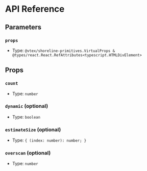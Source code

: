 # API Reference

## Parameters

### `props`

- Type: `@vtex/shoreline-primitives.VirtualProps & @types/react.React.RefAttributes<typescript.HTMLDivElement>`

## Props

### `count`

- Type: `number`

### `dynamic` (optional)

- Type: `boolean`

### `estimateSize` (optional)

- Type: `{ (index: number): number; }`

### `overscan` (optional)

- Type: `number`
